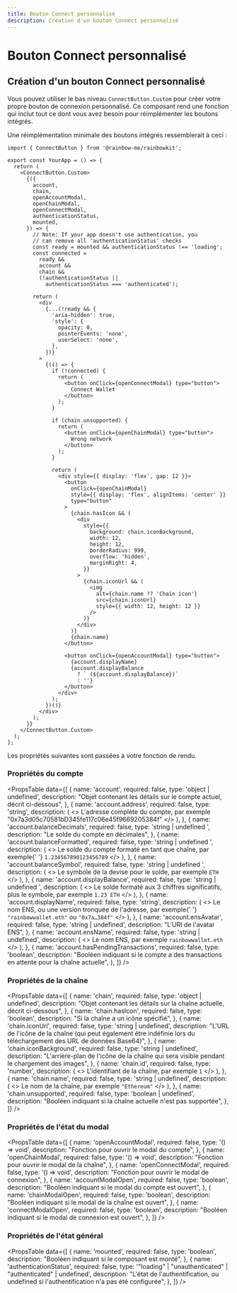 ```yaml
---
title: Bouton Connect personnalisé
description: Création d'un bouton Connect personnalisé
---
```


# Bouton Connect personnalisé

## Création d'un bouton Connect personnalisé

Vous pouvez utiliser le bas niveau `ConnectButton.Custom` pour créer votre propre bouton de connexion personnalisé. Ce composant rend une fonction qui inclut tout ce dont vous avez besoin pour réimplémenter les boutons intégrés.

Une réimplémentation minimale des boutons intégrés ressemblerait à ceci :

```tsx
import { ConnectButton } from '@rainbow-me/rainbowkit';

export const YourApp = () => {
  return (
    <ConnectButton.Custom>
      {({
        account,
        chain,
        openAccountModal,
        openChainModal,
        openConnectModal,
        authenticationStatus,
        mounted,
      }) => {
        // Note: If your app doesn't use authentication, you
        // can remove all 'authenticationStatus' checks
        const ready = mounted && authenticationStatus !== 'loading';
        const connected =
          ready &&
          account &&
          chain &&
          (!authenticationStatus ||
            authenticationStatus === 'authenticated');

        return (
          <div
            {...(!ready && {
              'aria-hidden': true,
              'style': {
                opacity: 0,
                pointerEvents: 'none',
                userSelect: 'none',
              },
            })}
          >
            {(() => {
              if (!connected) {
                return (
                  <button onClick={openConnectModal} type="button">
                    Connect Wallet
                  </button>
                );
              }

              if (chain.unsupported) {
                return (
                  <button onClick={openChainModal} type="button">
                    Wrong network
                  </button>
                );
              }

              return (
                <div style={{ display: 'flex', gap: 12 }}>
                  <button
                    onClick={openChainModal}
                    style={{ display: 'flex', alignItems: 'center' }}
                    type="button"
                  >
                    {chain.hasIcon && (
                      <div
                        style={{
                          background: chain.iconBackground,
                          width: 12,
                          height: 12,
                          borderRadius: 999,
                          overflow: 'hidden',
                          marginRight: 4,
                        }}
                      >
                        {chain.iconUrl && (
                          <img
                            alt={chain.name ?? 'Chain icon'}
                            src={chain.iconUrl}
                            style={{ width: 12, height: 12 }}
                          />
                        )}
                      </div>
                    )}
                    {chain.name}
                  </button>

                  <button onClick={openAccountModal} type="button">
                    {account.displayName}
                    {account.displayBalance
                      ? ` (${account.displayBalance})`
                      : ''}
                  </button>
                </div>
              );
            })()}
          </div>
        );
      }}
    </ConnectButton.Custom>
  );
};
```

Les propriétés suivantes sont passées à votre fonction de rendu.

### Propriétés du compte

<PropsTable
  data={[
    {
      name: 'account',
      required: false,
      type: 'object | undefined',
      description:
        "Objet contenant les détails sur le compte actuel, décrit ci-dessous",
    },
    {
      name: 'account.address',
      required: false,
      type: 'string',
      description: (
        <>
          L'adresse complète du compte, par exemple
          "0x7a3d05c70581bD345fe117c06e45f9669205384f"
        </>
      ),
    },
    {
      name: 'account.balanceDecimals',
      required: false,
      type: 'string | undefined	',
      description: "Le solde du compte en décimales",
    },
    {
      name: 'account.balanceFormatted',
      required: false,
      type: 'string | undefined	',
      description: (
        <>
          Le solde du compte formaté en tant que chaîne, par exemple{' '}
          <code>1.234567890123456789</code>
        </>
      ),
    },
    {
      name: 'account.balanceSymbol',
      required: false,
      type: 'string | undefined	',
      description: (
        <>
          Le symbole de la devise pour le solde, par exemple <code>ETH</code>
        </>
      ),
    },
    {
      name: 'account.displayBalance',
      required: false,
      type: 'string | undefined	',
      description: (
        <>
          Le solde formaté aux 3 chiffres significatifs, plus le
          symbole, par exemple <code>1.23 ETH</code>
        </>
      ),
    },
    {
      name: 'account.displayName',
      required: false,
      type: 'string',
      description: (
        <>
          Le nom ENS, ou une version tronquée de l'adresse, par exemple{' '}
          <code>"rainbowwallet.eth"</code> ou <code>"0x7a…384f"</code>
        </>
      ),
    },
    {
      name: 'account.ensAvatar',
      required: false,
      type: 'string	| undefined',
      description: "L'URI de l'avatar ENS",
    },
    {
      name: 'account.ensName',
      required: false,
      type: 'string	| undefined',
      description: (
        <>
          Le nom ENS, par exemple <code>rainbowwallet.eth</code>
        </>
      ),
    },
    {
      name: 'account.hasPendingTransactions',
      required: false,
      type: 'boolean',
      description:
        "Booléen indiquant si le compte a des transactions en attente pour la chaîne actuelle",
    },
  ]}
/>

### Propriétés de la chaîne

<PropsTable
  data={[
    {
      name: 'chain',
      required: false,
      type: 'object | undefined',
      description:
        "Objet contenant les détails sur la chaîne actuelle, décrit ci-dessous",
    },
    {
      name: 'chain.hasIcon',
      required: false,
      type: 'boolean',
      description: "Si la chaîne a un icône spécifié",
    },
    {
      name: 'chain.iconUrl',
      required: false,
      type: 'string | undefined',
      description:
        "L'URL de l'icône de la chaîne (qui peut également être indéfinie lors du téléchargement des URL de données Base64)",
    },
    {
      name: 'chain.iconBackground',
      required: false,
      type: 'string | undefined',
      description:
        "L'arrière-plan de l'icône de la chaîne qui sera visible pendant le chargement des images",
    },
    {
      name: 'chain.id',
      required: false,
      type: 'number',
      description: (
        <>
          L'identifiant de la chaîne, par exemple <code>1</code>
        </>
      ),
    },
    {
      name: 'chain.name',
      required: false,
      type: 'string | undefined',
      description: (
        <>
          Le nom de la chaîne, par exemple <code>"Ethereum"</code>
        </>
      ),
    },
    {
      name: 'chain.unsupported',
      required: false,
      type: 'boolean | undefined',
      description:
        "Booléen indiquant si la chaîne actuelle n'est pas supportée",
    },
  ]}
/>

### Propriétés de l'état du modal

<PropsTable
  data={[
    {
      name: 'openAccountModal',
      required: false,
      type: '() => void',
      description: "Fonction pour ouvrir le modal du compte",
    },
    {
      name: 'openChainModal',
      required: false,
      type: '() => void',
      description: "Fonction pour ouvrir le modal de la chaîne",
    },
    {
      name: 'openConnectModal',
      required: false,
      type: '() => void',
      description: "Fonction pour ouvrir le modal de connexion",
    },
    {
      name: 'accountModalOpen',
      required: false,
      type: 'boolean',
      description:
        "Booléen indiquant si le modal du compte est ouvert",
    },
    {
      name: 'chainModalOpen',
      required: false,
      type: 'boolean',
      description: "Booléen indiquant si le modal de la chaîne est ouvert",
    },
    {
      name: 'connectModalOpen',
      required: false,
      type: 'boolean',
      description:
        "Booléen indiquant si le modal de connexion est ouvert",
    },
  ]}
/>

### Propriétés de l'état général

<PropsTable
  data={[
    {
      name: 'mounted',
      required: false,
      type: 'boolean',
      description:
        "Booléen indiquant si le composant est monté",
    },
    {
      name: 'authenticationStatus',
      required: false,
      type: '"loading" | "unauthenticated" | "authenticated" | undefined',
      description:
        "L'état de l'authentification, ou undefined si l'authentification n'a pas été configurée",
    },
  ]}
/>
